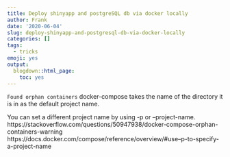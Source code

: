 ```yaml
---
title: Deploy shinyapp and postgreSQL db via docker locally
author: Frank
date: '2020-06-04'
slug: deploy-shinyapp-and-postgresql-db-via-docker-locally
categories: []
tags:
  - tricks
emoji: yes
output:
  blogdown::html_page:
    toc: yes
---
```



`Found orphan containers`
docker-compose takes the name of the directory it is in as the default project name.

You can set a different project name by using -p or --project-name.
https://stackoverflow.com/questions/50947938/docker-compose-orphan-containers-warning
https://docs.docker.com/compose/reference/overview/#use--p-to-specify-a-project-name